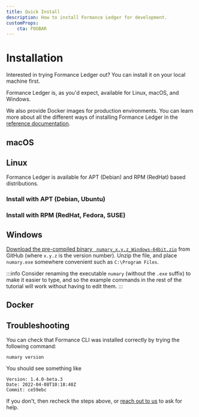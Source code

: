 ```yaml
---
title: Quick Install
description: How to install Formance Ledger for development.
customProps:
    cta: FOOBAR
---
```


# Installation

Interested in trying Formance Ledger out? You can install it on your local machine first.

Formance Ledger is, as you'd expect, available for Linux, macOS, and Windows.

We also provide Docker images for production environments. You can learn more about all the different ways of installing Formance Ledger in the [reference documentation](/oss/ledger/operations/installation).

## macOS
<HomebrewInstall />

## Linux

Formance Ledger is available for APT (Debian) and RPM (RedHat) based distributions.

### Install with APT (Debian, Ubuntu)
<APTInstall />

### Install with RPM (RedHat, Fedora, SUSE)

<RPMInstall />

## Windows

[Download the pre-compiled binary ` numary_x.y.z_Windows-64bit.zip`](https://github.com/formancehq/ledger/releases) from GitHub (where `x.y.z` is the version number). Unzip the file, and place `numary.exe` somewhere convenient such as `C:\Program Files`.

:::info
Consider renaming the executable `numary` (without the `.exe` suffix) to make it easier to type, and so the example commands in the rest of the tutorial will work without having to edit them.
:::

## Docker

<DockerInstall />

## Troubleshooting

You can check that Formance CLI was installed correctly by trying the following command:

```shell
numary version
```

You should see something like

```
Version: 1.4.0-beta.3 
Date: 2022-04-08T10:18:48Z 
Commit: ce59ebc
```

If you don't, then recheck the steps above, or [reach out to us](oss/ledger/help) to ask for help.
